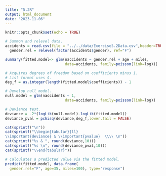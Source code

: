 ```yaml
---
title: "5.2R"
output: html_document
date: "2023-11-06"
---
```


```r
knitr::opts_chunk$set(echo = TRUE)
```

```r
# Summon and relevel data.
accidents = read.csv(file = "../../data/Exercise5.2Data.csv",header=TRUE,sep=",")
  gender.rel = relevel(factor(accidents$gender), ref="F") 
```

```r
summary(fitted.model<- glm(naccidents ~ gender.rel + age + miles,
                           data=accidents, family=poisson(link=log)))

# Acquires degrees of freedom based on coefficients minus 1.
# List format uses $.
deg_f = as.integer(length(fitted.model$coefficients)) - 1
```

```r
# Develop null model.
null.model = glm(naccidents ~ 1,
                           data=accidents, family=poisson(link=log))

# Deviance test.
deviance = -2*(logLik(null.model)-logLik(fitted.model))
deviance_pval = pchisq(deviance,deg_f,lower.tail = FALSE)

cat(sprintf("\n"))
cat(sprintf("\\begin{tabular}{ll}
\\important{deviance} & \\important{pvalue}  \\\\ \n"))
cat(sprintf("%s & ", round(deviance,10)))
cat(sprintf("%s \n", round(deviance_pval,10)))
cat(sprintf("\\end{tabular}"))
```

```r
# Calculates a predicted value via the fitted model.
predict(fitted.model, data.frame(
  gender.rel="F", age=35, miles=100), type="response")
```
